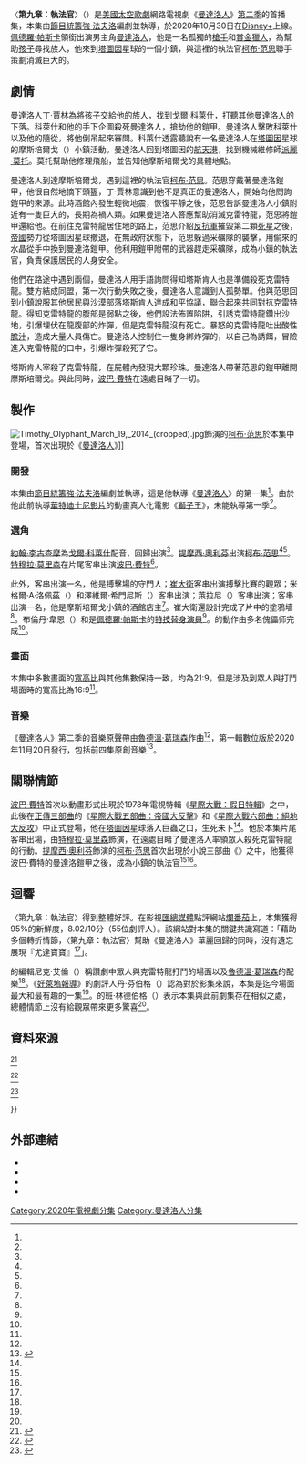 {{noteTA
|G1=TV
|G2=Show
|G3=LI
|G4=movie
|1=zh-hk:星球大戰;zh-tw:星際大戰;zh-cn:星球大战;
}}
{{Infobox television episode
| title          = 〈第九章：執法官〉<br />{{small|{{lang|en|''Chapter 9: The Marshal''}}}}
| series         = [[曼達洛人_(電視劇)|曼達洛人]]
| image          = Chapter 9 The Marshal poster.jpeg
| image_alt      = 
| caption        = [[曼達洛人_(星際大戰角色)|曼達洛人]]遭遇{{le|塔斯肯人|Tusken Raiders}}
| season         = 2
| episode        = 1
| director       = [[強·法夫洛|強·法夫洛]]
| writer         = 強·法夫洛
| producer       = 強·法夫洛
| music          = <!-- For featured songs, not the composer -->
| photographer   = 貝瑞·伊多因（{{lang|en|Barry Idoine}}）
| editor         = 亞當·格斯特爾（{{lang|en|Adam Gerstel}}）
| release_date   = {{Start date|2020|10|30}}
| length         = 52分鐘
| guests title   = 聯合主演
| guests         = 
* [[約翰·李古查摩|約翰·李古查摩]] 配音 [[戈爾·科萊什|戈爾·科萊什]]
* {{le|艾咪·莎德瑞斯|Amy Sedaris}} 飾 [[派麗·莫托|派麗·莫托]]
* [[提摩西·奧利芬|提摩西·奧利芬]] 飾 [[柯布·范思|柯布·范思]]
* [[特穆拉·莫里森|特穆拉·莫里森]] 飾 [[波巴·費特|波巴·費特]]
| prev           = [[第八章：救贖|第八章：救贖]]
| next           = [[第十章：旅人|第十章：旅人]]
| episode_list   = [[曼達洛人集數列表|曼達洛人集數列表]]
}}

〈'''第九章：執法官'''〉（{{lang-en|''Chapter 9: The Marshal''}}）是[[美國|美國]][[太空歌劇|太空歌劇]]網路電視劇《[[曼達洛人_(電視劇)|曼達洛人]]》[[曼達洛人_(第二季)|第二季]]的首播集，本集由[[節目統籌|節目統籌]][[強·法夫洛|強·法夫洛]]編劇並執導，於2020年10月30日在[[Disney+|Disney+]]上線。[[佩德羅·帕斯卡|佩德羅·帕斯卡]]領銜出演男主角[[曼達洛人_(星際大戰角色)|曼達洛人]]，他是一名孤獨的[[槍手|槍手]]和[[賞金獵人|賞金獵人]]，為幫助[[孩子_(星際大戰)|孩子]]尋找族人，他來到[[塔圖因|塔圖因]]星球的一個小鎮，與這裡的執法官[[柯布·范思|柯布·范思]]聯手策劃消滅巨大的{{le|克雷特龍|Krayt Dragon}}。

== 劇情 ==
曼達洛人[[曼達洛人_(星際大戰角色)|丁·賈林]]為將[[孩子_(星際大戰)|孩子]]交給他的族人，找到{{le|阿比斯人|Abyssin}}[[戈爾·科萊什|戈爾·科萊什]]，打聽其他曼達洛人的下落。科萊什和他的手下企圖殺死曼達洛人，搶劫他的鎧甲。曼達洛人擊敗科萊什以及他的隨從，將他倒吊起來審問。科萊什透露聽說有一名曼達洛人在[[塔圖因|塔圖因]]星球的摩斯培爾戈（{{lang|en|Mos Pelgo}}）小鎮活動。曼達洛人回到塔圖因{{le|莫斯艾斯利|Mos Eisley}}的[[航天發射中心|航天港]]，找到機械維修師[[派麗·莫托|派麗·莫托]]。莫托幫助他修理飛船，並告知他摩斯培爾戈的具體地點。

曼達洛人到達摩斯培爾戈，遇到這裡的執法官[[柯布·范思|柯布·范思]]。范思穿戴著曼達洛鎧甲，他很自然地摘下頭盔，丁·賈林意識到他不是真正的曼達洛人，開始向他問詢鎧甲的來源。此時酒館內發生輕微地震，恢復平靜之後，范思告訴曼達洛人小鎮附近有一隻巨大的{{le|克雷特龍|Krayt Dragon}}，長期為禍人類。如果曼達洛人答應幫助消滅克雷特龍，范思將鎧甲還給他。在前往克雷特龍居住地的路上，范思介紹[[反抗軍同盟|反抗軍]]摧毀第二顆[[死星|死星]]之後，[[銀河帝國_(星際大戰)|帝國]]勢力從塔圖因星球撤退，在無政府狀態下，范思躲過采礦隊的襲擊，用偷來的水晶從{{le|賈瓦人|Jawas}}手中換到曼達洛鎧甲。他利用鎧甲附帶的武器趕走采礦隊，成為小鎮的執法官，負責保護居民的人身安全。

他們在路途中遇到兩個{{le|塔斯肯人|Tusken Raiders}}，曼達洛人用手語詢問得知塔斯肯人也是準備殺死克雷特龍。雙方結成同盟，第一次行動失敗之後，曼達洛人意識到人孤勢單。他與范思回到小鎮說服其他居民與沙漠部落塔斯肯人達成和平協議，聯合起來共同對抗克雷特龍。得知克雷特龍的腹部是弱點之後，他們設法佈置陷阱，引誘克雷特龍鑽出沙地，引爆埋伏在龍腹部的炸彈，但是克雷特龍沒有死亡。暴怒的克雷特龍吐出酸性[[膽汁|膽汁]]，造成大量人員傷亡。曼達洛人控制住一隻身綁炸彈的{{le|班薩|bantha}}，以自己為誘餌，冒險進入克雷特龍的口中，引爆炸彈殺死了它。

塔斯肯人宰殺了克雷特龍，在屍體內發現大顆珍珠。曼達洛人帶著范思的鎧甲離開摩斯培爾戈。與此同時，[[波巴·費特|波巴·費特]]在遠處目睹了一切。

== 製作 ==
[[Image:Timothy_Olyphant_March_19,_2014_(cropped).jpg|thumb]]飾演的[[柯布·范思|柯布·范思]]於本集中登場，首次出現於《[[曼達洛人_(電視劇)|曼達洛人]]》]]
=== 開發 ===
本集由[[節目統籌|節目統籌]][[強·法夫洛|強·法夫洛]]編劇並執導，這是他執導《[[曼達洛人_(電視劇)|曼達洛人]]》的第一集<ref name="Favreau" />。由於他此前執導[[華特迪士尼影片|華特迪士尼影片]]的動畫真人化電影《[[獅子王_(2019年電影)|獅子王]]》，未能執導第一季<ref name="LionKing" />。

=== 選角 ===
[[約翰·李古查摩|約翰·李古查摩]]為[[戈爾·科萊什|戈爾·科萊什]]配音，{{le|艾咪·莎德瑞斯|Amy Sedaris}}回歸出演{{le|派麗·莫托|Peli Motto}}<ref name="Variety201Cast" />。[[提摩西·奧利芬|提摩西·奧利芬]]出演[[柯布·范思|柯布·范思]]<ref name="Olyphant" /><ref name="OlyphantRole" />。[[特穆拉·莫里森|特穆拉·莫里森]]在片尾客串出演[[波巴·費特|波巴·費特]]<ref name="Variety201Cast" />。

此外，{{le|小伊萨克·C.辛格尔顿|Isaac C. Singleton Jr.}}客串出演一名{{le|提列克人|Twi'lek}}，他是搏擊場的守門人；[[崔大衛|崔大衛]]客串出演搏擊比賽的觀眾；米格爾·A·洛佩茲（{{lang|en|Miguel A. Lopez}}）和澤維爾·希門尼斯（{{lang|en|Xavier Jimenez}}）客串出演{{le|塔斯肯人|Tusken Raiders}}；萊拉尼（{{lang|en|Leilani Shiu}}）客串出演{{le|賈瓦人|Jawas}}；{{le|W·厄尔·布朗|W. Earl Brown}}客串出演一名{{le|威奎人|Weequay}}，他是摩斯培爾戈小鎮的酒館店主<ref name="cast" />。崔大衛還設計完成了片中的塗鴉墻<ref name="graffiti" />。布倫丹·韋恩（{{lang|en|Brendan Wayne}}）和{{le|拉夫·克羅德·多斯·桑托斯|Lateef Crowder dos Santos|拉夫·克羅德}}是[[佩德羅·帕斯卡|佩德羅·帕斯卡]]的[[特技演員|特技替身演員]]<ref name="StuntDouble" />。{{le|孩子 (星際大戰)|The Child (Star Wars)|孩子}}的動作由多名傀儡师完成<ref name="Child" />。

=== 畫面 ===
本集中多數畫面的[[長寬比|寬高比]]與其他集數保持一致，均為21:9，但是涉及到眾人與{{le|克雷特龍|Krayt Dragon}}打鬥場面時的寬高比為16:9<ref name="Ratio" />。

=== 音樂 ===
《曼達洛人》第二季的音樂原聲帶由[[魯德溫·葛瑞森|魯德溫·葛瑞森]]作曲<ref name="NewThemes" />，第一輯數位版於2020年11月20日發行，包括前四集原創音樂<ref>{{Cite web |url=https://music.apple.com/us/album/the-mandalorian-season-2-vol-1-chapters-9-12-original-score/1540684083 |title=The Mandalorian: Season 2 - Vol. 1 (Chapters 9-12) [Original Score] |date=2020-11-20 |website=[[Apple_Music|Apple Music]] |publisher=[[Apple_Inc.|Apple Inc.]] |access-date=2020-11-20 |language=en-US |archive-date=2020-12-15 |archive-url=https://web.archive.org/web/20201215210351/https://music.apple.com/us/album/the-mandalorian-season-2-vol-1-chapters-9-12-original-score/1540684083 |dead-url=no }}</ref>。

== 關聯情節 ==
[[波巴·費特|波巴·費特]]首次以動畫形式出現於1978年電視特輯《[[星際大戰：假日特輯|星際大戰：假日特輯]]》之中，此後在[[星際大戰正傳三部曲|正傳三部曲]]的《[[星際大戰五部曲：帝國大反擊|星際大戰五部曲：帝國大反擊]]》和《[[星際大戰六部曲：絕地大反攻|星際大戰六部曲：絕地大反攻]]》中正式登場，他在[[塔圖因|塔圖因]]星球落入巨蟲{{le|沙拉克|Sarlacc}}之口，生死未卜<ref name="Morrison" />。他於本集片尾客串出場，由[[特穆拉·莫里森|特穆拉·莫里森]]飾演，在遠處目睹了曼達洛人率領眾人殺死克雷特龍的行動。[[提摩西·奧利芬|提摩西·奧利芬]]飾演的[[柯布·范思|柯布·范思]]首次出現於小說三部曲《{{le|星際大戰：餘波|Star Wars: Aftermath}}》之中，他獲得波巴·費特的曼達洛鎧甲之後，成為小鎮的執法官<ref name="OlyphantRole" /><ref name="Variety201Cast" />。

== 迴響 ==
〈第九章：執法官〉得到整體好評。在影視[[匯總媒體|匯總媒體]]點評網站[[爛番茄|爛番茄]]上，本集獲得95%的新鮮度，8.02/10分（55位劇評人）。該網站對本集的關鍵共識寫道：「藉助多個轉折情節，〈第九章：執法官〉幫助《曼達洛人》華麗回歸的同時，沒有遺忘展現『尤達寶寶』<ref name="RT" />」。

{{lang|en|''{{le|RogerEbert.com}}''}}的編輯尼克·艾倫（{{lang|en|Nick Allen}}）稱讚劇中眾人與克雷特龍打鬥的場面以及[[魯德溫·葛瑞森|魯德溫·葛瑞森]]的配樂<ref name="RogerEbert" />。《[[好萊塢報導|好萊塢報導]]》的劇評人丹·芬伯格（{{lang|en|Dan Fienberg}}）認為對於影集來說，本集是迄今場面最大和最有趣的一集<ref name="THR" />。{{lang|en|''{{le|The Ringer|The Ringer (website)}}''}}的班·林德伯格（{{lang|en|Ben Lindbergh}}）表示本集與此前劇集存在相似之處，總體情節上沒有給觀眾帶來更多驚喜<ref name="Ringer" />。

== 資料來源 ==
{{Reflist|30em|refs=

<ref name="Favreau">{{Cite web |url=https://www.starwarsnewsnet.com/2020/10/the-mandalorian-chapter-9-the-marshal-review-and-discussion.html |title='The Mandalorian' Chapter 9: "The Marshal" Review And Discussion |last=Harn |first=Darby |website=Star Wars News Net |date=2020-10-30 |access-date=2020-10-30 |language=en-US |archive-date=2022-02-07 |archive-url=https://web.archive.org/web/20220207000616/https://www.starwarsnewsnet.com/2020/10/the-mandalorian-chapter-9-the-marshal-review-and-discussion.html |dead-url=no }}</ref>

<ref name="LionKing">{{Cite web|url=https://ew.com/tv/2019/09/09/jon-favreau-mandalorian-season-2/|title=Jon Favreau plans to direct a 'Mandalorian' season 2 episode himself|last=Hibberd|first=James|work=[[Entertainment_Weekly|Entertainment Weekly]]|date=2019-09-09|access-date=2020-10-31|archive-url=https://web.archive.org/web/20190913224159/https://ew.com/tv/2019/09/09/jon-favreau-mandalorian-season-2/|archive-date=2019-09-13|dead-url=no|language=en-US}}</ref>

<ref name="Variety201Cast">{{cite web|url=https://variety.com/2020/tv/news/the-mandalorian-season-2-premiere-boba-fett-burning-questions-1234819615/|title=‘The Mandalorian’ Season 2 Premiere: Is That ‘Star Wars’ Character Back From the Dead? And More Burning Questions|last=Thorne|first=Will|work=[[Variety_(magazine)|Variety]]|date=2020-10-30|accessdate=2020-10-30|archiveurl=https://web.archive.org/web/20201030171129/https://variety.com/2020/tv/news/the-mandalorian-season-2-premiere-boba-fett-burning-questions-1234819615/|archivedate=2020-10-30|dead-url=no|language=en-US}}</ref>

<ref name="Olyphant">{{cite web|url=https://www.hollywoodreporter.com/heat-vision/timothy-olyphant-joins-mandalorian-1294788|title=Timothy Olyphant Joins ''The Mandalorian'' (Exclusive)|last=Kit|first=Borys|work=[[The_Hollywood_Reporter|The Hollywood Reporter]]|date=2020-05-15|accessdate=2020-05-15|archive-date=2020-05-15|archive-url=https://web.archive.org/web/20200515224841/https://www.hollywoodreporter.com/heat-vision/timothy-olyphant-joins-mandalorian-1294788|dead-url=no|language=en-US}}</ref>

<ref name="OlyphantRole">{{cite web|url=https://www.slashfilm.com/timothy-olyphant-mandalorian-character/|title=Exclusive: Timothy Olyphant Will Wear Boba Fett’s Iconic Armor in ''The Mandalorian'' Season 2|last=Sciretta|first=Peter|work=/Film|date=2020-05-19|accessdate=2020-05-19|archiveurl=https://web.archive.org/web/20200519164714/https://www.slashfilm.com/timothy-olyphant-mandalorian-character/|archivedate=2020-05-19|language=en-US}}</ref>

<ref name="StuntDouble">{{Cite web |url=https://www.vulture.com/2019/12/the-mandalorian-pedro-pascal-double-stunt-performer.html |title=So, Who's Really Under the Mandalorian's Helmet? |last=Miller |first=Liz Shannon |date=2019-12-09 |website=Vulture |access-date=2019-12-09 |archive-url=https://web.archive.org/web/20191209223508/https://www.vulture.com/2019/12/the-mandalorian-pedro-pascal-double-stunt-performer.html |archive-date=2019-12-09}}</ref>

<ref name="Child">{{Cite web |url=https://www.newsweek.com/mandalorian-baby-yoda-child-puppet-cgi-disney-plus-werner-herzog-1474991 |title='The Mandalorian': Show Crew on How They Made 'Baby Yoda' |last=Spencer |first=Samuel |date=2019-12-02 |accessdate=2020-06-28 |website=newsweek.com |archive-url=https://web.archive.org/web/20191208002313/https://www.newsweek.com/mandalorian-baby-yoda-child-puppet-cgi-disney-plus-werner-herzog-1474991 |archive-date=2019-12-08 |dead-url=no |language=en-US}}</ref>

<ref name="NewThemes">{{Cite web|last=Burlingame|first=Jon|date=2020-10-30|title=As ‘Mandalorian’ Returns for Second Season, Composer Ludwig Goransson Hints at New Themes|url=https://variety.com/2020/music/news/mandalorian-music-composer-ludwig-goransson-interview-1234819443/|access-date=2020-10-31|website=Variety|language=en-US|archive-date=2020-10-31|archive-url=https://web.archive.org/web/20201031024005/https://variety.com/2020/music/news/mandalorian-music-composer-ludwig-goransson-interview-1234819443/|dead-url=no}}</ref>

<ref name="RT">{{cite web |url=https://www.rottentomatoes.com/tv/the_mandalorian/s02/e01 |title=The Mandalorian: Season 2 Episode 1 |website=[[Rotten_Tomatoes|Rotten Tomatoes]] |publisher=[[Fandango_(company)|Fandango]] |access-date=2020-11-07 |language=en-US |archive-date=2022-01-15 |archive-url=https://web.archive.org/web/20220115125711/https://www.rottentomatoes.com/tv/the_mandalorian/s02/e01 |dead-url=no }}</ref>

<ref name="Ratio">{{Cite web|last=Shaw-Williams|first=Hannah|date=2020-10-31|title=Why The Mandalorian Season 2 Premiere Changes Aspect Ratio|url=https://screenrant.com/mandalorian-season-2-episode-1-aspect-ratio-change-explained/|access-date=2020-11-01|website=Screen Rant|language=en-US|archive-date=2020-11-02|archive-url=https://web.archive.org/web/20201102025848/https://screenrant.com/mandalorian-season-2-episode-1-aspect-ratio-change-explained/|dead-url=no}}</ref>

<ref name="cast">{{cite web|url=https://screenrant.com/mandalorian-season-2-episode-1-cast-cameos-characters/|title=The Mandalorian Season 2, Episode 1 Cast & Cameos Guide|last=Dumaraog|first=Ana|work=Screen Rant|date=2020-10-31|access-date=2020-11-02|language=en-US|archive-date=2021-12-02|archive-url=https://web.archive.org/web/20211202223245/https://screenrant.com/mandalorian-season-2-episode-1-cast-cameos-characters/|dead-url=no}}</ref>

<ref name="graffiti">{{cite web|language=fr|url=https://www.allocine.fr/diaporamas/series/diaporama-18694205/|title=The Mandalorian saison 2 : 23 détails qu'il ne fallait pas louper dans l'épisode 1|last=Choquet|first=Mégane|work=Allociné|date=2020-10-30|access-date=2020-11-02|archive-date=2021-12-28|archive-url=https://web.archive.org/web/20211228120244/https://www.allocine.fr/diaporamas/series/diaporama-18694205/|dead-url=no}}</ref>

<ref name="RogerEbert">{{Cite web |date=2020-10-30 |last=Allen |first=Nick |title=Disney+'s The Mandalorian Makes a Valiant Return in Season Two Opener {{!}} TV/Streaming |url=https://www.rogerebert.com/streaming/star-wars-the-mandalorian-season-two-review |website=RogerEbert.com |access-date=2020-10-31 |language=en-US |archive-date=2020-11-02 |archive-url=https://web.archive.org/web/20201102025849/https://www.rogerebert.com/streaming/star-wars-the-mandalorian-season-two-review |dead-url=no }}</ref>

<ref name="THR">{{cite web |date=2020-10-31 |first=Dan |last=Fienberg |title='The Mandalorian' Season 2: TV Review |url=https://www.hollywoodreporter.com/review/the-mandalorian-season-2-tv-review |website=[[The_Hollywood_Reporter|The Hollywood Reporter]] |language=en-US |accessdate=2020-11-02 |archive-date=2020-10-31 |archive-url=https://web.archive.org/web/20201031020111/https://www.hollywoodreporter.com/review/the-mandalorian-season-2-tv-review |dead-url=no }}</ref> 

<ref name="Ringer">{{Cite web |date=2020-10-30 |last=Lindbergh |first=Ben |title=Did ‘The Mandalorian’ Just Unveil [REDACTED]? |url=https://www.theringer.com/mandalorian/2020/10/30/21542331/mandalorian-season-2-episode-1-recap-review-new-character |website=The Ringer |access-date=2020-10-31 |language=en-US |archive-date=2020-10-31 |archive-url=https://web.archive.org/web/20201031141014/https://www.theringer.com/mandalorian/2020/10/30/21542331/mandalorian-season-2-episode-1-recap-review-new-character |dead-url=no }}</ref>

<ref name="Morrison">{{cite web|url=https://www.hollywoodreporter.com/heat-vision/mandalorian-finds-boba-fett-temuera-morrison-1293675|title='The Mandalorian': Temuera Morrison Returns to 'Star Wars' Universe to Play Boba Fett (Exclusive)|last1=Couch|first1=Aaron|last2=Kit|first2=Borys|work=[[The_Hollywood_Reporter|The Hollywood Reporter]]|date=2020-05-08|accessdate=2020-05-08|archive-date=2020-05-08|archive-url=https://web.archive.org/web/20200508203259/https://www.hollywoodreporter.com/heat-vision/mandalorian-finds-boba-fett-temuera-morrison-1293675|dead-url=no|language=en-US}}</ref>

}}

== 外部連結 ==
*{{Official|https://www.starwars.com/series/the-mandalorian}}
*{{Disney+ series}}
*{{IMDb title|11150494}}
*{{Wookieepedia|The Mandalorian Chapter 9|〈第九章：執法官〉}}

{{The Mandalorian}}

{{DEFAULTSORT:Chapter 9: The Marshal}}
[[Category:2020年電視劇分集|Category:2020年電視劇分集]]
[[Category:曼達洛人分集|Category:曼達洛人分集]]